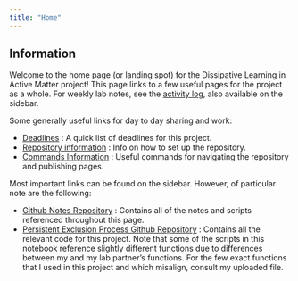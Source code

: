 ```yaml
---
title: "Home"
---
```


## Information

Welcome to the home page (or landing spot) for the Dissipative Learning in Active Matter project! This page links to a few useful pages for the project as a whole. For weekly lab notes, see the [activity log](./activity_log/landing.qmd), also available on the sidebar.

Some generally useful links for day to day sharing and work:

- [Deadlines](./shared/deadlines.qmd) : A quick list of deadlines for this project.
- [Repository information](./shared/repo.qmd) : Info on how to set up the repository.
- [Commands Information](./shared/gitinfo.qmd) : Useful commands for navigating the repository and publishing pages.

Most important links can be found on the sidebar. However, of particular note are the following:

- [Github Notes Repository](https://github.com/LDRTCH/msci-wiki) : Contains all of the notes and scripts referenced throughout this page.
- [Persistent Exclusion Process Github Repository](https://github.com/dlactivematter/persistent-exclusion-process) : Contains all the relevant code for this project. Note that some of the scripts in this notebook reference slightly different functions due to differences between my and my lab partner's functions. For the few exact functions that I used in this project and which misalign, consult my uploaded file.
